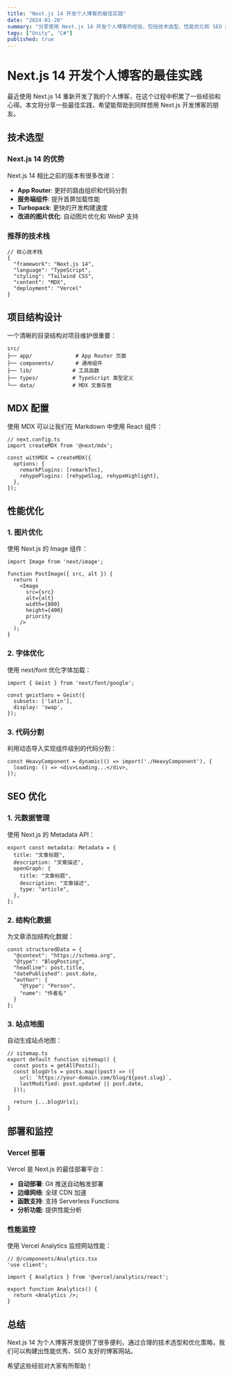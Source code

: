 ```yaml
---
title: "Next.js 14 开发个人博客的最佳实践"
date: "2024-01-20"
summary: "分享使用 Next.js 14 开发个人博客的经验，包括技术选型、性能优化和 SEO 配置等。"
tags: ["Unity", "C#"]
published: true
---
```


# Next.js 14 开发个人博客的最佳实践

最近使用 Next.js 14 重新开发了我的个人博客，在这个过程中积累了一些经验和心得。本文将分享一些最佳实践，希望能帮助到同样想用 Next.js 开发博客的朋友。

## 技术选型

### Next.js 14 的优势

Next.js 14 相比之前的版本有很多改进：

- **App Router**: 更好的路由组织和代码分割
- **服务端组件**: 提升首屏加载性能
- **Turbopack**: 更快的开发构建速度
- **改进的图片优化**: 自动图片优化和 WebP 支持

### 推荐的技术栈

```tsx
// 核心技术栈
{
  "framework": "Next.js 14",
  "language": "TypeScript",
  "styling": "Tailwind CSS",
  "content": "MDX",
  "deployment": "Vercel"
}
```

## 项目结构设计

一个清晰的目录结构对项目维护很重要：

```
src/
├── app/              # App Router 页面
├── components/       # 通用组件
├── lib/             # 工具函数
├── types/           # TypeScript 类型定义
└── data/            # MDX 文章存放
```

## MDX 配置

使用 MDX 可以让我们在 Markdown 中使用 React 组件：

```tsx
// next.config.ts
import createMDX from '@next/mdx';

const withMDX = createMDX({
  options: {
    remarkPlugins: [remarkToc],
    rehypePlugins: [rehypeSlug, rehypeHighlight],
  },
});
```

## 性能优化

### 1. 图片优化

使用 Next.js 的 Image 组件：

```tsx
import Image from 'next/image';

function PostImage({ src, alt }) {
  return (
    <Image
      src={src}
      alt={alt}
      width={800}
      height={400}
      priority
    />
  );
}
```

### 2. 字体优化

使用 next/font 优化字体加载：

```tsx
import { Geist } from 'next/font/google';

const geistSans = Geist({
  subsets: ['latin'],
  display: 'swap',
});
```

### 3. 代码分割

利用动态导入实现组件级别的代码分割：

```tsx
const HeavyComponent = dynamic(() => import('./HeavyComponent'), {
  loading: () => <div>Loading...</div>,
});
```

## SEO 优化

### 1. 元数据管理

使用 Next.js 的 Metadata API：

```tsx
export const metadata: Metadata = {
  title: "文章标题",
  description: "文章描述",
  openGraph: {
    title: "文章标题",
    description: "文章描述",
    type: "article",
  },
};
```

### 2. 结构化数据

为文章添加结构化数据：

```tsx
const structuredData = {
  "@context": "https://schema.org",
  "@type": "BlogPosting",
  "headline": post.title,
  "datePublished": post.date,
  "author": {
    "@type": "Person",
    "name": "作者名"
  }
};
```

### 3. 站点地图

自动生成站点地图：

```tsx
// sitemap.ts
export default function sitemap() {
  const posts = getAllPosts();
  const blogUrls = posts.map((post) => ({
    url: `https://your-domain.com/blog/${post.slug}`,
    lastModified: post.updated || post.date,
  }));
  
  return [...blogUrls];
}
```

## 部署和监控

### Vercel 部署

Vercel 是 Next.js 的最佳部署平台：

- **自动部署**: Git 推送自动触发部署
- **边缘网络**: 全球 CDN 加速
- **函数支持**: 支持 Serverless Functions
- **分析功能**: 提供性能分析

### 性能监控

使用 Vercel Analytics 监控网站性能：

```tsx
// @/components/Analytics.tsx
'use client';

import { Analytics } from '@vercel/analytics/react';

export function Analytics() {
  return <Analytics />;
}
```

## 总结

Next.js 14 为个人博客开发提供了很多便利，通过合理的技术选型和优化策略，我们可以构建出性能优秀、SEO 友好的博客网站。

希望这些经验对大家有所帮助！